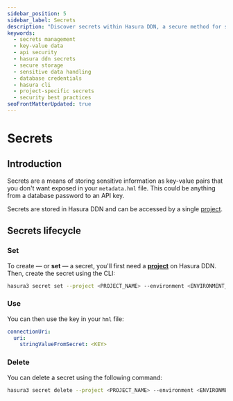 ```yaml
---
sidebar_position: 5
sidebar_label: Secrets
description: "Discover secrets within Hasura DDN, a secure method for storing vital data as key-value pairs. Learn to utilize complexity-free commands for setting, managing, and thawing your secrets. Shield your sensitive parameters like database credentials and API keys, promoting elevated levels of security."
keywords:
  - secrets management
  - key-value data
  - api security
  - hasura ddn secrets
  - secure storage
  - sensitive data handling
  - database credentials
  - hasura cli
  - project-specific secrets
  - security best practices
seoFrontMatterUpdated: true
---
```


# Secrets

## Introduction

Secrets are a means of storing sensitive information as key-value pairs that you don't want exposed in your
`metadata.hml` file. This could be anything from a database password to an API key.

Secrets are stored in Hasura DDN and can be accessed by a single [project](/ci-cd/projects.mdx).

## Secrets lifecycle

### Set

To create — or **set** — a secret, you'll first need a [**project**](/ci-cd/projects.mdx) on Hasura DDN. Then, create
the secret using the CLI:

```bash
hasura3 secret set --project <PROJECT_NAME> --environment <ENVIRONMENT_NAME> --subgraph <SUBGRAPH_NAME>  --key <KEY> --value <VALUE> --description "<DESCRIPTION>"
```

### Use

You can then use the key in your `hml` file:

```yaml
connectionUri:
  uri:
    stringValueFromSecret: <KEY>
```

### Delete

You can delete a secret using the following command:

```bash
hasura3 secret delete --project <PROJECT_NAME> --environment <ENVIRONMENT_NAME> --subgraph <SUBGRAPH_NAME>  --key <KEY>
```
